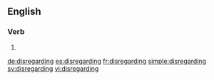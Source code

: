 ==English==

===Verb===
{{head|en|present participle}}

# {{present participle of|disregard|lang=en}}

[[de:disregarding]]
[[es:disregarding]]
[[fr:disregarding]]
[[simple:disregarding]]
[[sv:disregarding]]
[[vi:disregarding]]